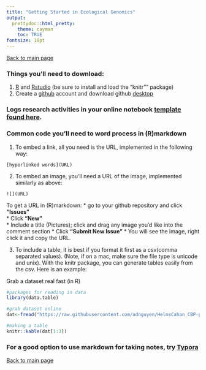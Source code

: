```yaml
---
title: "Getting Started in Ecological Genomics"
output:
  prettydoc::html_pretty:
    theme: cayman
    toc: TRUE
fontsize: 18pt
---
```


[Back to main page](https://adnguyen.github.io/2017_Ecological_Genomics/)

### Things you'll need to download:
1. [R](https://www.r-project.org/) and [Rstudio](https://www.rstudio.com/) (be sure to install and load the "knitr"" package)
2. Create a [github](https://github.com/) account and download github [desktop](https://desktop.github.com/)


### Logs research activities in your online notebook [template found here](https://github.com/adnguyen/Notebooks_and_Protocols/blob/master/Eco_genom_Online_notebook.md).   

### Common code you'll need to word process in (R)markdown  

1. To embed a link, all you need is the URL, implemented in the following way:   
```
[hyperlinked words](URL)
```

2. To embed an image, you'll need a URL of the image, implemented similarly as above:
```
![](URL)
```
To get a URL in (R)markdown:
    * go to your github repository and click **"Issues"**    
    * Click **"New"**    
    * Include a title (Pictures); click and drag any image you'd like into the comment section
    * Click **"Submit New Issue"** 
    * You will see the image, right click it and copy the URL.     

3. To include a table, it is best if you format it first as a csv(comma separated values). (Note, if on a mac, make sure the file type is unicode and unix). With the knitr package, you can generate tables easily from the csv. Here is an example: 

Grab a dataset real fast (in R)    

```r
#packages for reading in data
library(data.table)

#grab dataset online
dat<-fread("https://raw.githubusercontent.com/adnguyen/HelmsCahan_CBP-partA_2016/master/Script_Analyses/Sampling_sites_table.csv")

#making a table
knitr::kable(dat[1:3])
```



### For a good option to use markdown for taking notes, try [Typora](https://typora.io/)


[Back to main page](https://adnguyen.github.io/2017_Ecological_Genomics/)
